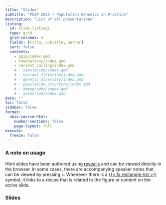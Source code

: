 ```yaml
---
title: "Slides"
subtitle: "PGIP 2025 • Population Genomics in Practice"
description: "List of all presentations"
listing:
  id: slide-listings
  type: grid
  grid-columns: 4
  fields: [title, subtitle, author]
  sort: false
  contents:
    - pgip/index.qmd
    - foundations/index.qmd
    - variant_calling/index.qmd
    # - simulation/index.qmd
    # - variant_filtering/index.qmd
    # - genetic_diversity/index.qmd
    # - population_structure/index.qmd
    # - demography/index.qmd
    # - selection/index.qmd
date: ""
toc: false
sidebar: false
format:
  nbis-course-html:
    number-sections: false
    page-layout: full
execute:
  freeze: false
---
```


### A note on usage

Html slides have been authored using [revealjs](https://revealjs.com/)
and can be viewed directly in the browser. In some cases, there are
accompanying speaker notes that can be viewed by pressing `s`.
Whenever there is a [{{< fa rectangle-list >}}]({{< var recipes.base
>}}) symbol, it links to a recipe that is related to the figure or
content on the active slide.

### Slides

:::{#slide-listings}

:::
